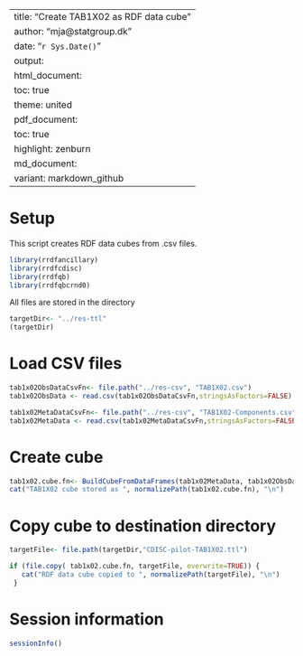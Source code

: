 --
title: "Create TAB1X02 as RDF data cube"
author: "mja@statgroup.dk"
date: "`r Sys.Date()`"
output:
  html_document:
    toc: true
    theme: united
  pdf_document:
    toc: true
    highlight: zenburn
  md_document:
    variant: markdown_github
---


# Setup

This script creates RDF data cubes from .csv files.

```r
library(rrdfancillary)
library(rrdfcdisc)
library(rrdfqb)
library(rrdfqbcrnd0)
```

All files are stored in the directory
```r
targetDir<- "../res-ttl"
(targetDir)
```

# Load CSV files

```r
tab1x02ObsDataCsvFn<- file.path("../res-csv", "TAB1X02.csv")
tab1x02ObsData <- read.csv(tab1x02ObsDataCsvFn,stringsAsFactors=FALSE)

tab1x02MetaDataCsvFn<- file.path("../res-csv", "TAB1X02-Components.csv")
tab1x02MetaData <- read.csv(tab1x02MetaDataCsvFn,stringsAsFactors=FALSE)
```

# Create cube

```r
tab1x02.cube.fn<- BuildCubeFromDataFrames(tab1x02MetaData, tab1x02ObsData )
cat("TAB1X02 cube stored as ", normalizePath(tab1x02.cube.fn), "\n")
```
# Copy cube to destination directory

```r
targetFile<- file.path(targetDir,"CDISC-pilot-TAB1X02.ttl")

if (file.copy( tab1x02.cube.fn, targetFile, overwrite=TRUE)) {
   cat("RDF data cube copied to ", normalizePath(targetFile), "\n")
 }

```




# Session information
```r
sessionInfo()
```

